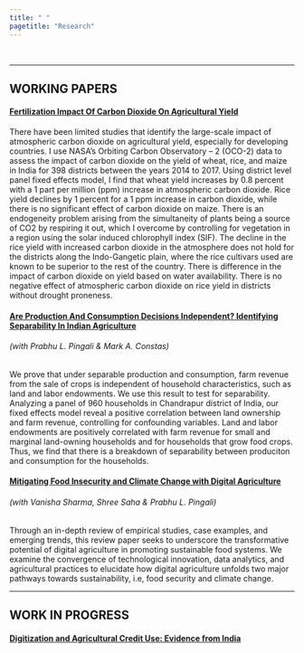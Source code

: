 ```yaml
---
title: " "
pagetitle: "Research"
---
```

<p>&nbsp;</p>

____________________________________________________________________________

## WORKING PAPERS

#### **<u>Fertilization Impact Of Carbon Dioxide On Agricultural Yield</u>**

There have been limited studies that identify the large-scale impact of atmospheric carbon dioxide on agricultural yield, especially for developing countries. I use NASA’s Orbiting Carbon Observatory – 2 (OCO-2) data to assess the impact of carbon dioxide on the yield of wheat, rice, and maize in India for 398 districts between the years 2014 to 2017. Using district level panel fixed effects model, I find that wheat yield increases by 0.8 percent with a 1 part per million (ppm) increase in atmospheric carbon dioxide. Rice yield declines by 1 percent for a 1 ppm increase in carbon dioxide, while there is no significant effect of carbon dioxide on maize. There is an endogeneity problem arising from the simultaneity of plants being a source of CO2 by respiring it out, which I overcome by controlling for vegetation in a region using the solar induced chlorophyll index (SIF). The decline in the rice yield with increased carbon dioxide in the atmosphere does not hold for the districts along the Indo-Gangetic plain, where the rice cultivars used are known to be superior to the rest of the country. There is difference in the impact of carbon dioxide on yield based on water availability. There is no negative effect of atmospheric carbon dioxide on rice yield in districts without drought proneness.


#### **<u>Are Production And Consumption Decisions Independent? Identifying Separability In Indian Agriculture</u>**
###### (with Prabhu L. Pingali & Mark A. Constas)

We prove that under separable production and consumption, farm revenue from the sale of crops is independent of household characteristics, such as land and labor endowments. We use this result to test for separability. Analyzing a panel of 960 households in Chandrapur district of India, our fixed effects model reveal a positive correlation between land ownership and farm revenue, controlling for confounding variables. Land and labor endowments are positively correlated with farm revenue for small and marginal land-owning households and for households that grow food crops. Thus, we find that there is a breakdown of separability between produciton and consumption for the households.

#### **<u>Mitigating Food Insecurity and Climate Change with Digital Agriculture</u>**
###### (with Vanisha Sharma, Shree Saha & Prabhu L. Pingali)

Through an in-depth review of empirical studies, case examples, and emerging trends, this review paper seeks to underscore the transformative potential of digital agriculture in promoting sustainable food systems. We examine the convergence of technological innovation, data analytics, and agricultural practices to elucidate how digital agriculture unfolds two major pathways towards sustainability, i.e, food security and climate change. 

____________________________________________________________________________

##  WORK IN PROGRESS

#### **<u> Digitization and Agricultural Credit Use: Evidence from India</u>**
